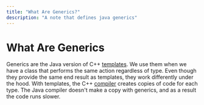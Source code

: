 ```yaml
---
title: "What Are Generics?"
description: "A note that defines java generics"
---
```


<Tag tag="Programming"/>

# What Are Generics

<TimeStamp updated="February 27, 2022, 9:20  PM ET"/>

Generics are the Java version of C++ 
[templates](/function-templates). 
We use them when we have a class that performs the 
same action regardless of type. Even though they
provide the same end result as templates, they 
work differently under the hood. With templates,
the C++ [compiler](/what-is-a-compiler) 
creates copies of code for each
type. The Java compiler doesn't make a copy with 
generics, and as a result the code runs slower.